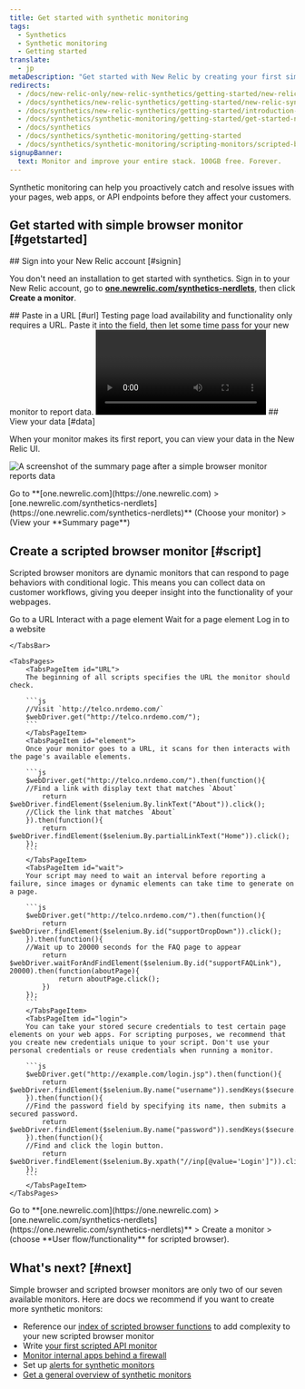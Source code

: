 ```yaml
---
title: Get started with synthetic monitoring
tags:
  - Synthetics
  - Synthetic monitoring
  - Getting started
translate:
  - jp
metaDescription: "Get started with New Relic by creating your first simple browser or scripted browser monitor."
redirects:
  - /docs/new-relic-only/new-relic-synthetics/getting-started/new-relic-synthetics
  - /docs/synthetics/new-relic-synthetics/getting-started/new-relic-synthetics
  - /docs/synthetics/new-relic-synthetics/getting-started/introduction-new-relic-synthetics
  - /docs/synthetics/synthetic-monitoring/getting-started/get-started-new-relic-synthetic-monitoring
  - /docs/synthetics
  - /docs/synthetics/synthetic-monitoring/getting-started
  - /docs/synthetics/synthetic-monitoring/scripting-monitors/scripted-browser-examples
signupBanner:
  text: Monitor and improve your entire stack. 100GB free. Forever.
---
```



Synthetic monitoring can help you proactively catch and resolve issues with your pages, web apps, or API endpoints before they affect your customers. 

## Get started with simple browser monitor [#getstarted]

<Steps>

<Step>
## Sign into your New Relic account [#signin]

You don't need an installation to get started with synthetics. Sign in to your New Relic account, go to **[one.newrelic.com/synthetics-nerdlets](https://one.newrelic.com/synthetics-nerdlets)**, then click **Create a monitor**. 
</Step>

<Step>
## Paste in a  URL [#url]

<SideBySide>
    <Side>
Testing page load availability and functionality only requires a URL. Paste it into the field, then let some time pass for your new monitor to report data.
    </Side>
    <Side>
<Video
    type="wistia"
    id="3cccmbp3o8"
/>
    </Side>
</SideBySide>

</Step>

<Step>
## View your data [#data]

When your monitor makes its first report, you can view your data in the New Relic UI. 

<img
    title="View your summary page"
    alt="A screenshot of the summary page after a simple browser monitor reports data"
    src={syntheticResultsPageforSimpleBrowserMonitor}
/>

<figcaption>
Go to **[one.newrelic.com](https://one.newrelic.com) > [one.newrelic.com/synthetics-nerdlets](https://one.newrelic.com/synthetics-nerdlets)** (Choose your monitor) > (View your **Summary page**)
</figcaption>

</Step>

</Steps>

## Create a scripted browser monitor [#script]

Scripted browser monitors are dynamic monitors that can respond to page behaviors with conditional logic. This means you can collect data on customer workflows, giving you deeper insight into the functionality of your webpages. 

<Tabs stacked>
	<TabsBar>
		<TabsBarItem id="URL">Go to a URL</TabsBarItem>
		<TabsBarItem id="element">Interact with a page element</TabsBarItem>
		<TabsBarItem id="wait">Wait for a page element</TabsBarItem>
        <TabsBarItem id="login">Log in to a website</TabsBarItem>

	</TabsBar>

	<TabsPages>
		<TabsPageItem id="URL">
        The beginning of all scripts specifies the URL the monitor should check.

        ```js
        //Visit `http://telco.nrdemo.com/`
        $webDriver.get("http://telco.nrdemo.com/");  
        ```
        </TabsPageItem>
		<TabsPageItem id="element">
        Once your monitor goes to a URL, it scans for then interacts with the page's available elements.

        ```js
        $webDriver.get("http://telco.nrdemo.com/").then(function(){
        //Find a link with display text that matches `About`
            return $webDriver.findElement($selenium.By.linkText("About")).click();
        //Click the link that matches `About`
        }).then(function(){
            return $webDriver.findElement($selenium.By.partialLinkText("Home")).click();
        });
        ```
		</TabsPageItem>
		<TabsPageItem id="wait">
        Your script may need to wait an interval before reporting a failure, since images or dynamic elements can take time to generate on a page.

        ```js
        $webDriver.get("http://telco.nrdemo.com/").then(function(){
            return $webDriver.findElement($selenium.By.id("supportDropDown")).click();
        }).then(function(){
        //Wait up to 20000 seconds for the FAQ page to appear
            return $webDriver.waitForAndFindElement($selenium.By.id("supportFAQLink"), 20000).then(function(aboutPage){
                return aboutPage.click();
            })
        });
        ```
		</TabsPageItem>
        <TabsPageItem id="login">
        You can take your stored secure credentials to test certain page elements on your web apps. For scripting purposes, we recommend that you create new credentials unique to your script. Don't use your personal credentials or reuse credentials when running a monitor.

        ```js
        $webDriver.get("http://example.com/login.jsp").then(function(){
            return $webDriver.findElement($selenium.By.name("username")).sendKeys($secure.SECURE_USERNAME);
        }).then(function(){
        //Find the password field by specifying its name, then submits a secured password.
            return $webDriver.findElement($selenium.By.name("password")).sendKeys($secure.SECURE_PASSWORD);
        }).then(function(){
        //Find and click the login button.
            return $webDriver.findElement($selenium.By.xpath("//inp[@value='Login']")).click();
        });
        ```
		</TabsPageItem>
	</TabsPages>
</Tabs>

<figcaption>
Go to **[one.newrelic.com](https://one.newrelic.com) > [one.newrelic.com/synthetics-nerdlets](https://one.newrelic.com/synthetics-nerdlets)** > Create a monitor > (choose **User flow/functionality** for scripted browser). 
</figcaption>

## What's next? [#next]

Simple browser and scripted browser monitors are only two of our seven available monitors. Here are docs we recommend if you want to create more synthetic monitors:

* Reference our [index of scripted browser functions](/docs/synthetics/synthetic-monitoring/scripting-monitors/synthetic-scripted-browser-reference-monitor-versions-chrome-100) to add complexity to your new scripted browser monitor
* Write [your first scripted API monitor](/docs/synthetics/synthetic-monitoring/scripting-monitors/write-synthetic-api-tests/)
* [Monitor internal apps behind a firewall](/docs/synthetics/synthetic-monitoring/private-locations/install-job-manager/)
* Set up [alerts for synthetic monitors](/docs/synthetics/synthetic-monitoring/using-monitors/alerts-synthetic-monitoring/)
* [Get a general overview of synthetic monitors](/docs/synthetics/synthetic-monitoring/getting-started/intro-synthetic-monitoring)  